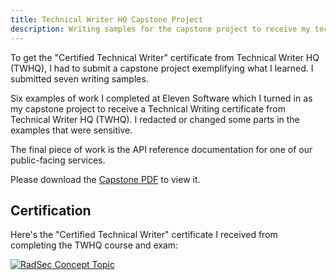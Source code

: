 ```yaml
---
title: Technical Writer HQ Capstone Project
description: Writing samples for the capstone project to receive my technical writing certificate from TWHQ
---
```


To get the "Certified Technical Writer" certificate from Technical Writer HQ (TWHQ), I had to submit
a capstone project exemplifying what I learned. I submitted seven writing samples.

Six examples of work I completed at Eleven Software which I turned in as my capstone project to
receive a Technical Writing certificate from Technical Writer HQ (TWHQ). I redacted or changed some
parts in the examples that were sensitive.

The final piece of work is the API reference documentation for one of our public-facing services.

Please download the [Capstone PDF](/public/Holden_Hewett_TWHQ_Capstone_Project.pdf) to view it.


## Certification

Here's the "Certified Technical Writer" certificate I received from completing the TWHQ course and
exam:

[![RadSec Concept Topic](/public/twhq-cert.jpg)](/public/twhq-cert.jpg)